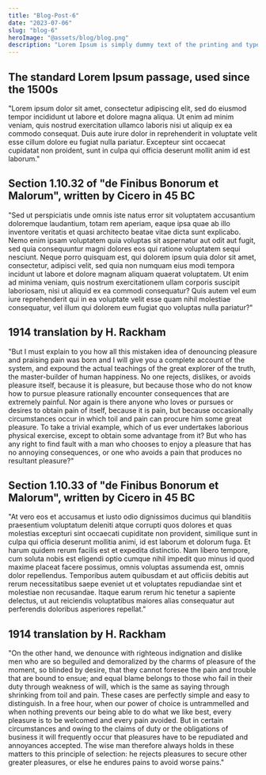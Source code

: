 ```yaml
---
title: "Blog-Post-6"
date: "2023-07-06"
slug: "blog-6"
heroImage: "@assets/blog/blog.png"
description: "Lorem Ipsum is simply dummy text of the printing and typesetting industry."
---
```

## The standard Lorem Ipsum passage, used since the 1500s
"Lorem ipsum dolor sit amet, consectetur adipiscing elit, sed do eiusmod tempor incididunt ut labore et dolore magna aliqua. Ut enim ad minim veniam, quis nostrud exercitation ullamco laboris nisi ut aliquip ex ea commodo consequat. Duis aute irure dolor in reprehenderit in voluptate velit esse cillum dolore eu fugiat nulla pariatur. Excepteur sint occaecat cupidatat non proident, sunt in culpa qui officia deserunt mollit anim id est laborum."

## Section 1.10.32 of "de Finibus Bonorum et Malorum", written by Cicero in 45 BC
"Sed ut perspiciatis unde omnis iste natus error sit voluptatem accusantium doloremque laudantium, totam rem aperiam, eaque ipsa quae ab illo inventore veritatis et quasi architecto beatae vitae dicta sunt explicabo. Nemo enim ipsam voluptatem quia voluptas sit aspernatur aut odit aut fugit, sed quia consequuntur magni dolores eos qui ratione voluptatem sequi nesciunt. Neque porro quisquam est, qui dolorem ipsum quia dolor sit amet, consectetur, adipisci velit, sed quia non numquam eius modi tempora incidunt ut labore et dolore magnam aliquam quaerat voluptatem. Ut enim ad minima veniam, quis nostrum exercitationem ullam corporis suscipit laboriosam, nisi ut aliquid ex ea commodi consequatur? Quis autem vel eum iure reprehenderit qui in ea voluptate velit esse quam nihil molestiae consequatur, vel illum qui dolorem eum fugiat quo voluptas nulla pariatur?"

## 1914 translation by H. Rackham
"But I must explain to you how all this mistaken idea of denouncing pleasure and praising pain was born and I will give you a complete account of the system, and expound the actual teachings of the great explorer of the truth, the master-builder of human happiness. No one rejects, dislikes, or avoids pleasure itself, because it is pleasure, but because those who do not know how to pursue pleasure rationally encounter consequences that are extremely painful. Nor again is there anyone who loves or pursues or desires to obtain pain of itself, because it is pain, but because occasionally circumstances occur in which toil and pain can procure him some great pleasure. To take a trivial example, which of us ever undertakes laborious physical exercise, except to obtain some advantage from it? But who has any right to find fault with a man who chooses to enjoy a pleasure that has no annoying consequences, or one who avoids a pain that produces no resultant pleasure?"

## Section 1.10.33 of "de Finibus Bonorum et Malorum", written by Cicero in 45 BC
"At vero eos et accusamus et iusto odio dignissimos ducimus qui blanditiis praesentium voluptatum deleniti atque corrupti quos dolores et quas molestias excepturi sint occaecati cupiditate non provident, similique sunt in culpa qui officia deserunt mollitia animi, id est laborum et dolorum fuga. Et harum quidem rerum facilis est et expedita distinctio. Nam libero tempore, cum soluta nobis est eligendi optio cumque nihil impedit quo minus id quod maxime placeat facere possimus, omnis voluptas assumenda est, omnis dolor repellendus. Temporibus autem quibusdam et aut officiis debitis aut rerum necessitatibus saepe eveniet ut et voluptates repudiandae sint et molestiae non recusandae. Itaque earum rerum hic tenetur a sapiente delectus, ut aut reiciendis voluptatibus maiores alias consequatur aut perferendis doloribus asperiores repellat."

## 1914 translation by H. Rackham
"On the other hand, we denounce with righteous indignation and dislike men who are so beguiled and demoralized by the charms of pleasure of the moment, so blinded by desire, that they cannot foresee the pain and trouble that are bound to ensue; and equal blame belongs to those who fail in their duty through weakness of will, which is the same as saying through shrinking from toil and pain. These cases are perfectly simple and easy to distinguish. In a free hour, when our power of choice is untrammelled and when nothing prevents our being able to do what we like best, every pleasure is to be welcomed and every pain avoided. But in certain circumstances and owing to the claims of duty or the obligations of business it will frequently occur that pleasures have to be repudiated and annoyances accepted. The wise man therefore always holds in these matters to this principle of selection: he rejects pleasures to secure other greater pleasures, or else he endures pains to avoid worse pains."



